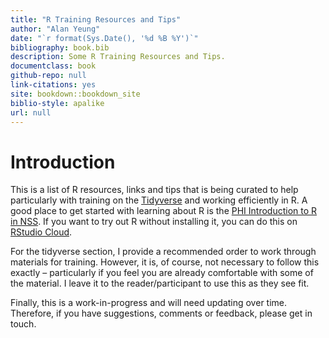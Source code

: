 ```yaml
--- 
title: "R Training Resources and Tips"
author: "Alan Yeung"
date: "`r format(Sys.Date(), '%d %B %Y')`"
bibliography: book.bib
description: Some R Training Resources and Tips.
documentclass: book
github-repo: null
link-citations: yes
site: bookdown::bookdown_site
biblio-style: apalike
url: null
---
```


# Introduction {-}

This is a list of R resources, links and tips that is being curated to help particularly with training on the [Tidyverse](https://www.tidyverse.org) and working efficiently in R. A good place to get started with learning about R is the [PHI Introduction to R in NSS](https://github.com/Health-SocialCare-Scotland/R-Resources/blob/master/Intro%20to%20R-NSS.md). If you want to try out R without installing it, you can do this on [RStudio Cloud](https://rstudio.cloud).  
  
For the tidyverse section, I provide a recommended order to work through materials for training. However, it is, of course, not necessary to follow this exactly – particularly if you feel you are already comfortable with some of the material. I leave it to the reader/participant to use this as they see fit.  
  
Finally, this is a work-in-progress and will need updating over time. Therefore, if you have suggestions, comments or feedback, please get in touch.
